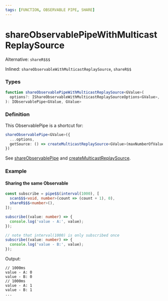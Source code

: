 ```yaml
---
tags: [FUNCTION, OBSERVABLE PIPE, SHARE]
---
```


# shareObservablePipeWithMulticastReplaySource

Alternative: `shareR$$$`

Inlined: `shareObservableWithMulticastReplaySource`, `shareR$$`

### Types

```ts
function shareObservablePipeWithMulticastReplaySource<GValue>(
  options?: IShareObservableWithMulticastReplaySourceOptions<GValue>,
): IObservablePipe<GValue, GValue>
```

### Definition

This ObservablePipe is a shortcut for:

```ts
shareObservablePipe<GValue>({
  ...options,
  getSource: () => createMulticastReplaySource<GValue>(maxNumberOfValues),
})
```

See [shareObservablePipe](/docs/reference/share-observable-pipe/)
and [createMulticastReplaySource](/docs/reference/create-multicast-replay-source/).


### Example

#### Sharing the same Observable

```ts
const subscribe = pipe$$(interval(1000), [
  scan$$$<void, number>(count => (count + 1), 0),
  shareR$$$<number>(),
]);

subscribe((value: number) => {
  console.log('value - A:', value);
});

// note that interval(1000) is only subscribed once
subscribe((value: number) => {
  console.log('value - B:', value);
});
```

Output:

```text
// 1000ms
value - A: 0
value - B: 0
// 1000ms
value - A: 1
value - B: 1
...
```

